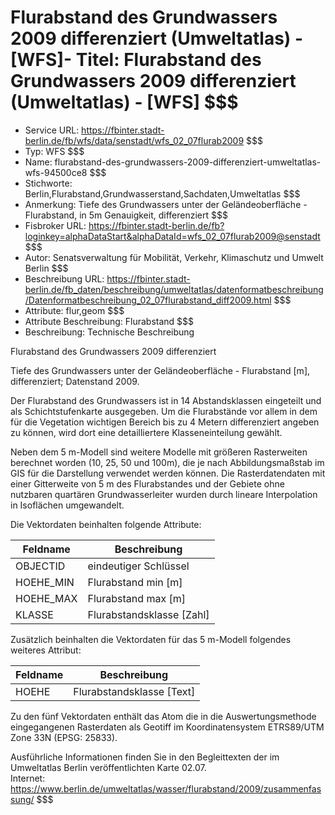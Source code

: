 # Flurabstand des Grundwassers 2009 differenziert (Umweltatlas) - [WFS]- Titel: Flurabstand des Grundwassers 2009 differenziert (Umweltatlas) - [WFS] $$$
- Service URL: https://fbinter.stadt-berlin.de/fb/wfs/data/senstadt/wfs_02_07flurab2009 $$$
- Typ: WFS $$$
- Name: flurabstand-des-grundwassers-2009-differenziert-umweltatlas-wfs-94500ce8 $$$
- Stichworte: Berlin,Flurabstand,Grundwasserstand,Sachdaten,Umweltatlas $$$
- Anmerkung: Tiefe des Grundwassers unter der Geländeoberfläche - Flurabstand, in 5m Genauigkeit, differenziert $$$
- Fisbroker URL: https://fbinter.stadt-berlin.de/fb?loginkey=alphaDataStart&alphaDataId=wfs_02_07flurab2009@senstadt $$$
- Autor: Senatsverwaltung für Mobilität, Verkehr, Klimaschutz und Umwelt Berlin $$$
- Beschreibung URL: https://fbinter.stadt-berlin.de/fb_daten/beschreibung/umweltatlas/datenformatbeschreibung/Datenformatbeschreibung_02_07flurabstand_diff2009.html $$$
- Attribute: flur,geom $$$
- Attribute Beschreibung: Flurabstand $$$
- Beschreibung: Technische Beschreibung 

Flurabstand des Grundwassers 2009 differenziert

Tiefe des Grundwassers unter der Geländeoberfläche - Flurabstand \[m\], differenziert; Datenstand 2009.  
  
Der Flurabstand des Grundwassers ist in 14 Abstandsklassen eingeteilt und als Schichtstufenkarte ausgegeben. Um die Flurabstände vor allem in dem für die Vegetation wichtigen Bereich bis zu 4 Metern differenziert angeben zu können, wird dort eine detailliertere Klasseneinteilung gewählt.   
  
Neben dem 5 m-Modell sind weitere Modelle mit größeren Rasterweiten berechnet worden (10, 25, 50 und 100m), die je nach Abbildungsmaßstab im GIS für die Darstellung verwendet werden können. Die Rasterdatendaten mit einer Gitterweite von 5 m des Flurabstandes und der Gebiete ohne nutzbaren quartären Grundwasserleiter wurden durch lineare Interpolation in Isoflächen umgewandelt.  

Die Vektordaten beinhalten folgende Attribute: 

| **Feldname** | **Beschreibung**            |
| ------------ | --------------------------- |
| OBJECTID     | eindeutiger Schlüssel       |
| HOEHE\_MIN   | Flurabstand min \[m\]       |
| HOEHE\_MAX   | Flurabstand max \[m\]       |
| KLASSE       | Flurabstandsklasse \[Zahl\] |

Zusätzlich beinhalten die Vektordaten für das 5 m-Modell folgendes weiteres Attribut: 

| **Feldname** | **Beschreibung**            |
| ------------ | --------------------------- |
| HOEHE        | Flurabstandsklasse \[Text\] |

Zu den fünf Vektordaten enthält das Atom die in die Auswertungsmethode eingegangenen Rasterdaten als Geotiff im Koordinatensystem ETRS89/UTM Zone 33N (EPSG: 25833).

Ausführliche Informationen finden Sie in den Begleittexten der im Umweltatlas Berlin veröffentlichten Karte 02.07.  
Internet: https://www.berlin.de/umweltatlas/wasser/flurabstand/2009/zusammenfassung/ $$$
